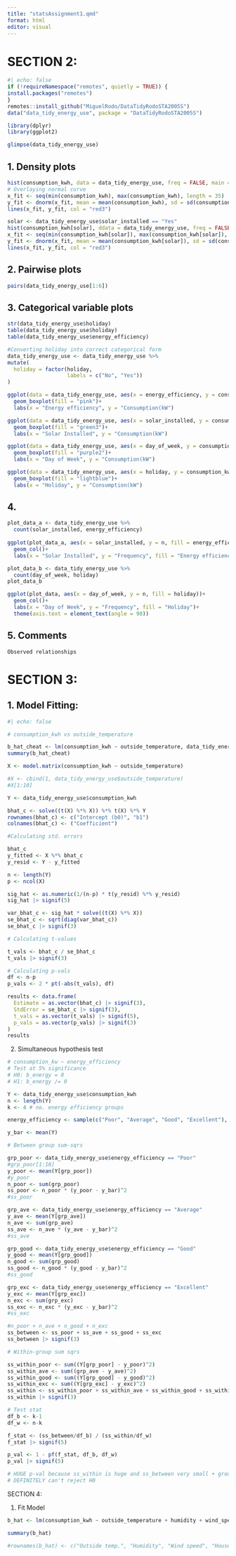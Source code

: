 ```yaml
---
title: "statsAssignment1.qmd"
format: html
editor: visual
---
```


# SECTION 2:

```r
#| echo: false
if (!requireNamespace("remotes", quietly = TRUE)) {
install.packages("remotes")
}
remotes::install_github("MiguelRodo/DataTidyRodoSTA2005S")
data("data_tidy_energy_use", package = "DataTidyRodoSTA2005S")

library(dplyr)
library(ggplot2)
```

```r
glimpse(data_tidy_energy_use)
```

## 1. Density plots

```r

hist(consumption_kwh, data = data_tidy_energy_use, freq = FALSE, main = "Histogram of Consumption", xlab = "Consumption (kW)")
# Overlaying normal curve
x_fit <- seq(min(consumption_kwh), max(consumption_kwh), length = 35) 
y_fit <- dnorm(x_fit, mean = mean(consumption_kwh), sd = sd(consumption_kwh))
lines(x_fit, y_fit, col = "red3")

```

```r

solar <- data_tidy_energy_use$solar_installed == "Yes"
hist(consumption_kwh[solar], ddata = data_tidy_energy_use, freq = FALSE, main = "Histogram of Consumption with Solar Installed", xlab = "Consumption (kW)")
x_fit <- seq(min(consumption_kwh[solar]), max(consumption_kwh[solar]), length = 35)
y_fit <- dnorm(x_fit, mean = mean(consumption_kwh[solar]), sd = sd(consumption_kwh[solar]))
lines(x_fit, y_fit, col = "red3")

```

## 2. Pairwise plots

```r
pairs(data_tidy_energy_use[1:6])

```

## 3. Categorical variable plots

```r
str(data_tidy_energy_use$holiday)
table(data_tidy_energy_use$holiday)
table(data_tidy_energy_use$energy_efficiency)

#Converting holiday into correct categorical form
data_tidy_energy_use <- data_tidy_energy_use %>%
mutate(
  holiday = factor(holiday, 
                   labels = c("No", "Yes"))
)

ggplot(data = data_tidy_energy_use, aes(x = energy_efficiency, y = consumption_kwh)) +
  geom_boxplot(fill = "pink")+
  labs(x = "Energy efficiency", y = "Consumption(kW")

ggplot(data = data_tidy_energy_use, aes(x = solar_installed, y = consumption_kwh))+
  geom_boxplot(fill = "green3")+
  labs(x = "Solar Installed", y = "Consumption(kW")

ggplot(data = data_tidy_energy_use, aes(x = day_of_week, y = consumption_kwh))+
  geom_boxplot(fill = "purple2")+
  labs(x = "Day of Week", y = "Consumption(kW")

ggplot(data = data_tidy_energy_use, aes(x = holiday, y = consumption_kwh))+
  geom_boxplot(fill = "lightblue")+
  labs(x = "Holiday", y = "Consumption(kW")

```

## 4.

```r
plot_data_a <- data_tidy_energy_use %>%
  count(solar_installed, energy_efficiency)
  
ggplot(plot_data_a, aes(x = solar_installed, y = n, fill = energy_efficiency))+
  geom_col()+
  labs(x = "Solar Installed", y = "Frequency", fill = "Energy efficiency")

plot_data_b <- data_tidy_energy_use %>% 
  count(day_of_week, holiday)
plot_data_b

ggplot(plot_data, aes(x = day_of_week, y = n, fill = holiday))+
  geom_col()+
  labs(x = "Day of Week", y = "Frequency", fill = "Holiday")+
  theme(axis.text = element_text(angle = 90))

```

## 5. Comments

```         
Observed relationships
```

# SECTION 3:

## 1. Model Fitting:


```r
#| echo: false

# consumption_kwh vs outside_temperature 

b_hat_cheat <- lm(consumption_kwh ~ outside_temperature, data_tidy_energy_use)
summary(b_hat_cheat)

X <- model.matrix(consumption_kwh ~ outside_temperature)

#X <- cbind(1, data_tidy_energy_use$outside_temperature)
#X[1:10]

Y <- data_tidy_energy_use$consumption_kwh

bhat_c <- solve((t(X) %*% X)) %*% t(X) %*% Y
rownames(bhat_c) <- c("Intercept (b0)", "b1")
colnames(bhat_c) <- ("Coefficient")
```

```r
#Calculating std. errors

bhat_c
y_fitted <- X %*% bhat_c
y_resid <- Y - y_fitted

n <- length(Y)
p <- ncol(X)

sig_hat <- as.numeric(1/(n-p) * t(y_resid) %*% y_resid)
sig_hat |> signif(5)

var_bhat_c <- sig_hat * solve((t(X) %*% X))
se_bhat_c <- sqrt(diag(var_bhat_c))
se_bhat_c |> signif(3)
```

```r
# Calculating t-values

t_vals <- bhat_c / se_bhat_c
t_vals |> signif(3)

# Calculating p-vals
df <- n-p
p_vals <- 2 * pt(-abs(t_vals), df)

results <- data.frame(
  Estimate = as.vector(bhat_c) |> signif(3),
  StdError = se_bhat_c |> signif(3),
  t_vals = as.vector(t_vals) |> signif(5),
  p_vals = as.vector(p_vals) |> signif(3)
)
results

```


2.  Simultaneous hypothesis test

```r
# consumption_kw ~ energy_efficiency
# Test at 5% significance 
# H0: b_energy = 0
# H1: b_energy /= 0

Y <- data_tidy_energy_use$consumption_kwh
n <- length(Y)
k <- 4 # no. energy efficiency groups

energy_efficiency <- sample(c("Poor", "Average", "Good", "Excellent"), n, replace = TRUE)

y_bar <- mean(Y)

# Between group sum-sqrs

grp_poor <- data_tidy_energy_use$energy_efficiency == "Poor"
#grp_poor[1:10]
y_poor <- mean(Y[grp_poor])
#y_poor
n_poor <- sum(grp_poor)
ss_poor <- n_poor * (y_poor - y_bar)^2
#ss_poor

grp_ave <- data_tidy_energy_use$energy_efficiency == "Average"
y_ave <- mean(Y[grp_ave])
n_ave <- sum(grp_ave)
ss_ave <- n_ave * (y_ave - y_bar)^2
#ss_ave

grp_good <- data_tidy_energy_use$energy_efficiency == "Good"
y_good <- mean(Y[grp_good])
n_good <- sum(grp_good)
ss_good <- n_good * (y_good - y_bar)^2
#ss_good

grp_exc <- data_tidy_energy_use$energy_efficiency == "Excellent"
y_exc <- mean(Y[grp_exc])
n_exc <- sum(grp_exc)
ss_exc <- n_exc * (y_exc - y_bar)^2
#ss_exc

#n_poor + n_ave + n_good + n_exc
ss_between <- ss_poor + ss_ave + ss_good + ss_exc
ss_between |> signif(3)

```

```r
# Within-group sum sqrs

ss_within_poor <- sum((Y[grp_poor] - y_poor)^2)
ss_within_ave <- sum((grp_ave - y_ave)^2)
ss_within_good <- sum((Y[grp_good] - y_good)^2)
ss_within_exc <- sum((Y[grp_exc] - y_exc)^2)
ss_within <- ss_within_poor + ss_within_ave + ss_within_good + ss_within_exc
ss_within |> signif(3)
```

```r
# Test stat
df_b <- k-1
df_w <- n-k

f_stat <- (ss_between/df_b) / (ss_within/df_w)
f_stat |> signif(5)

p_val <- 1 - pf(f_stat, df_b, df_w)
p_val |> signif(5)

# HUGE p-val because ss_within is huge and ss_between very small + group means very close -> basically no variation explained by energy_efficiency
# DEFINITELY can't reject H0

```

SECTION 4:

1.  Fit Model


```r

b_hat <- lm(consumption_kwh ~ outside_temperature + humidity + wind_speed + household_size + appliance_index + energy_efficiency + solar_installed + day_of_week + holiday, data_tidy_energy_use)

summary(b_hat)

#rownames(b_hat) <- c("Outside temp.", "Humidity", "Wind speed", "Household size", "Appliance index", "Energy efficiency: Excellent", "Energy efficiency: Good", "Energy efficiency: Poor", "Solar installed: Yes", "Day of week: Monday", "Day of week: Saturday", "Day of week: Sunday", "Day of week: Tuesday", "Day of week: Thursday", "Day of week: Wednesday")


```
